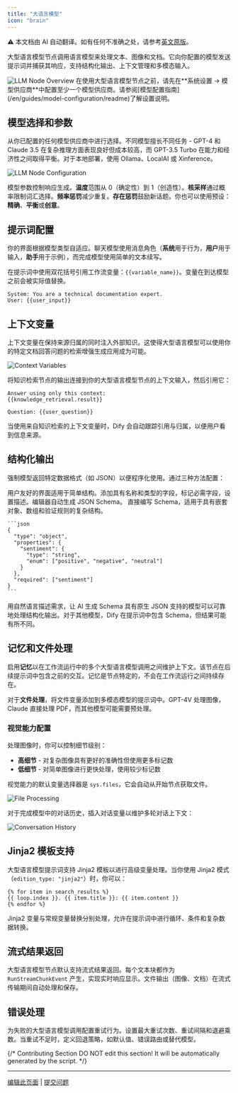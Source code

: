 ```yaml
---
title: "大语言模型"
icon: "brain"
---
```


<Note> ⚠️ 本文档由 AI 自动翻译。如有任何不准确之处，请参考[英文原版](/en/documentation/pages/nodes/llm)。</Note>


大型语言模型节点调用语言模型来处理文本、图像和文档。它向你配置的模型发送提示词并捕获其响应，支持结构化输出、上下文管理和多模态输入。

<Frame caption="大型语言模型节点配置界面">
  <img src="https://assets-docs.dify.ai/dify-enterprise-mintlify/en/guides/workflow/node/85730fbfa1d441d12d969b89adf2670e.png" alt="LLM Node Overview" />
</Frame>

<Info>
  在使用大型语言模型节点之前，请先在**系统设置 → 模型供应商**中配置至少一个模型供应商。请参阅[模型配置指南](/en/guides/model-configuration/readme)了解设置说明。
</Info>

## 模型选择和参数

从你已配置的任何模型供应商中进行选择。不同模型擅长不同任务 - GPT-4 和 Claude 3.5 在复杂推理方面表现良好但成本较高，而 GPT-3.5 Turbo 在能力和经济性之间取得平衡。对于本地部署，使用 Ollama、LocalAI 或 Xinference。

<Frame caption="模型选择和参数配置">
  <img src="https://assets-docs.dify.ai/dify-enterprise-mintlify/en/guides/workflow/node/43f81418ea70d4d79e3705505e777b1b.png" alt="LLM Node Configuration" />
</Frame>

模型参数控制响应生成。**温度**范围从 0（确定性）到 1（创造性）。**核采样**通过概率限制词汇选择。**频率惩罚**减少重复。**存在惩罚**鼓励新话题。你也可以使用预设：**精确**、**平衡**或**创意**。

## 提示词配置

你的界面根据模型类型自适应。聊天模型使用消息角色（**系统**用于行为，**用户**用于输入，**助手**用于示例），而完成模型使用简单的文本续写。

在提示词中使用双花括号引用工作流变量：`{{variable_name}}`。变量在到达模型之前会被实际值替换。

```text
System: You are a technical documentation expert.
User: {{user_input}}
```

## 上下文变量

上下文变量在保持来源归属的同时注入外部知识。这使得大型语言模型可以使用你的特定文档回答问题的检索增强生成应用成为可能。

<Frame caption="在检索增强生成应用中使用上下文变量">
  <img src="https://assets-docs.dify.ai/dify-enterprise-mintlify/en/guides/workflow/node/5aefed96962bd994f8f05bac96b11e22.png" alt="Context Variables" />
</Frame>

将知识检索节点的输出连接到你的大型语言模型节点的上下文输入，然后引用它：

```text
Answer using only this context:
{{knowledge_retrieval.result}}

Question: {{user_question}}
```

当使用来自知识检索的上下文变量时，Dify 会自动跟踪引用与归属，以便用户看到信息来源。

## 结构化输出

强制模型返回特定数据格式（如 JSON）以便程序化使用。通过三种方法配置：

<Tabs>
  <Tab title="可视化编辑器">
    用户友好的界面适用于简单结构。添加具有名称和类型的字段，标记必需字段，设置描述。编辑器自动生成 JSON Schema。
  </Tab>
  
  <Tab title="JSON Schema">
    直接编写 Schema，适用于具有嵌套对象、数组和验证规则的复杂结构。
    
    ```json
    {
      "type": "object",
      "properties": {
        "sentiment": {
          "type": "string",
          "enum": ["positive", "negative", "neutral"]
        }
      },
      "required": ["sentiment"]
    }
    ```
  </Tab>
  
  <Tab title="AI 生成">
    用自然语言描述需求，让 AI 生成 Schema
  </Tab>
</Tabs>

<Warning>
  具有原生 JSON 支持的模型可以可靠地处理结构化输出。对于其他模型，Dify 在提示词中包含 Schema，但结果可能有所不同。
</Warning>

## 记忆和文件处理

启用**记忆**以在工作流运行中的多个大型语言模型调用之间维护上下文。该节点在后续提示词中包含之前的交互。记忆是节点特定的，不会在工作流运行之间持续存在。

对于**文件处理**，将文件变量添加到多模态模型的提示词中。GPT-4V 处理图像，Claude 直接处理 PDF，而其他模型可能需要预处理。

### 视觉能力配置

处理图像时，你可以控制细节级别：
- **高细节** - 对复杂图像具有更好的准确性但使用更多标记数
- **低细节** - 对简单图像进行更快处理，使用较少标记数

视觉能力的默认变量选择器是 `sys.files`，它会自动从开始节点获取文件。

<Frame caption="多模态模型的文件处理">
  <img src="https://assets-docs.dify.ai/2024/11/05b3d4a78038bc7afbb157078e3b2b26.png" alt="File Processing" />
</Frame>

对于完成模型中的对话历史，插入对话变量以维护多轮对话上下文：

<Frame caption="使用对话历史变量">
  <img src="https://assets-docs.dify.ai/dify-enterprise-mintlify/en/guides/workflow/node/b8642f8c6e3f562fceeefae83628fd68.png" alt="Conversation History" />
</Frame>

## Jinja2 模板支持

大型语言模型提示词支持 Jinja2 模板以进行高级变量处理。当你使用 Jinja2 模式（`edition_type: "jinja2"`）时，你可以：

```jinja2
{% for item in search_results %}
{{ loop.index }}. {{ item.title }}: {{ item.content }}
{% endfor %}
```

Jinja2 变量与常规变量替换分别处理，允许在提示词中进行循环、条件和复杂数据转换。

## 流式结果返回

大型语言模型节点默认支持流式结果返回。每个文本块都作为 `RunStreamChunkEvent` 产生，实现实时响应显示。文件输出（图像、文档）在流式传输期间自动处理和保存。

## 错误处理

为失败的大型语言模型调用配置重试行为。设置最大重试次数、重试间隔和退避乘数。当重试不足时，定义回退策略，如默认值、错误路由或替代模型。

{/*
Contributing Section
DO NOT edit this section!
It will be automatically generated by the script.
*/}

---

[编辑此页面](https://github.com/langgenius/dify-docs/edit/main/zh-hans/documentation/pages/nodes/llm.mdx) | [提交问题](https://github.com/langgenius/dify-docs/issues/new?template=docs.yml)

